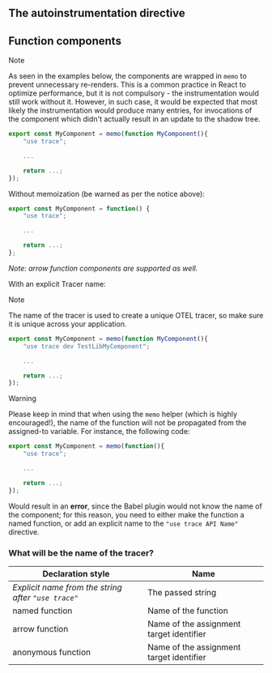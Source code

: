 
## The autoinstrumentation directive

<CommonDirectiveDoc />

## Function components

> [!NOTE]
> As seen in the examples below, the components are wrapped in `memo` to prevent unnecessary re-renders. This is a common practice in React to optimize performance, but it is not compulsory - the instrumentation would still work without it. However, in such case, it would be expected that most likely the instrumentation would produce many entries, for invocations of the component which didn't actually result in an update to the shadow tree.

```typescript
export const MyComponent = memo(function MyComponent(){
    "use trace";

    ...

    return ...;
});
```

Without memoization (be warned as per the notice above):

```typescript
export const MyComponent = function() {
    "use trace";

    ...

    return ...;
};
```

_Note: arrow function components are supported as well._

With an explicit Tracer name:

> [!NOTE]
> The name of the tracer is used to create a unique OTEL tracer, so make sure it is unique across your application.

```typescript
export const MyComponent = memo(function MyComponent(){
    "use trace dev TestLibMyComponent";

    ...

    return ...;
});
```

> [!WARNING]
> Please keep in mind that when using the `memo` helper (which is highly encouraged!), the name of the function will not be propagated from the assigned-to variable. For instance, the following code:
>
> ```typescript
> export const MyComponent = memo(function(){
>     "use trace";
>
>     ...
>
>     return ...;
> });
> ```
>
> Would result in an **error**, since the Babel plugin would not know the name of the component; for this reason, you need to either make the function a named function, or add an explicit name to the `"use trace API Name"` directive.

### What will be the name of the tracer?

| Declaration style                                   | Name                                     |
| --------------------------------------------------- | ---------------------------------------- |
| _Explicit name from the string after `"use trace"`_ | The passed string                        |
| named function                                      | Name of the function                     |
| arrow function                                      | Name of the assignment target identifier |
| anonymous function                                  | Name of the assignment target identifier |

